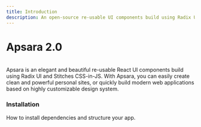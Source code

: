 ```yaml
---
title: Introduction
description: An open-source re-usable UI components build using Radix UI and Stitches CSS-in-JS.
---
```


# Apsara 2.0

<br/>
Apsara is an elegant and beautiful re-usable React UI components build using Radix UI and Stitches CSS-in-JS.
With Apsara, you can easily create clean and powerful personal sites, or quickly build modern web applications based on highly customizable design system.

### Installation
How to install dependencies and structure your app.

<LiveProvider>
    <LiveEditor code={`
npm install @odpf/apsara
    `} border />
</LiveProvider>